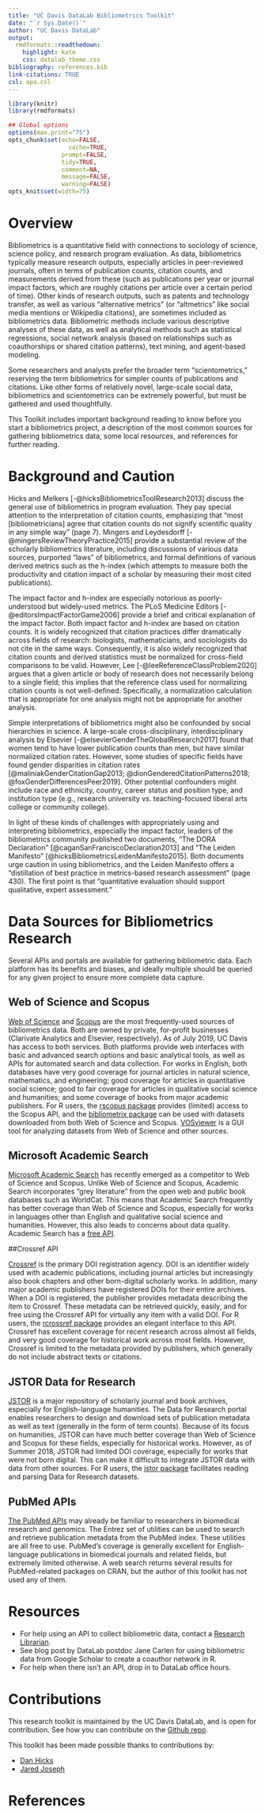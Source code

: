 ```yaml
---
title: "UC Davis DataLab Bibliometrics Toolkit"
date: "`r Sys.Date()`"
author: "UC Davis DataLab"
output:
  rmdformats::readthedown:
    highlight: kate
    css: datalab_theme.css
bibliography: references.bib
link-citations: TRUE
csl: apa.csl
---
```


```r
library(knitr)
library(rmdformats)

## Global options
options(max.print="75")
opts_chunk$set(echo=FALSE,
	             cache=TRUE,
               prompt=FALSE,
               tidy=TRUE,
               comment=NA,
               message=FALSE,
               warning=FALSE)
opts_knit$set(width=75)
```

# Overview

Bibliometrics is a quantitative field with connections to sociology of science, science policy, and research program evaluation. As data, bibliometrics typically measure research outputs, especially articles in peer-reviewed journals, often in terms of publication counts, citation counts, and measurements derived from these (such as publications per year or journal impact factors, which are roughly citations per article over a certain period of time). Other kinds of research outputs, such as patents and technology transfer, as well as various "alternative metrics" (or "altmetrics" like social media mentions or Wikipedia citations), are sometimes included as bibliometrics data. Bibliometric methods include various descriptive analyses of these data, as well as analytical methods such as statistical regressions, social network analysis (based on relationships such as coauthorships or shared citation patterns), text mining, and agent-based modeling.

Some researchers and analysts prefer the broader term "scientometrics," reserving the term bibliometrics for simpler counts of publications and citations. Like other forms of relatively novel, large-scale social data, bibliometrics and scientometrics can be extremely powerful, but must be gathered and used thoughtfully.

This Toolkit includes important background reading to know before you start a bibliometrics project, a description of the most common sources for gathering bibliometrics data, some local resources, and references for further reading.

# Background and Caution

Hicks and Melkers [-@hicksBibliometricsToolResearch2013] discuss the general use of bibliometrics in program evaluation. They pay special attention to the interpretation of citation counts, emphasizing that "most [bibliometricians] agree that citation counts do not signify scientific quality in any simple way" (page 7). Mingers and Leydesdorff [-@mingersReviewTheoryPractice2015] provide a substantial review of the scholarly bibliometrics literature, including discussions of various data sources, purported "laws" of bibliometrics, and formal definitions of various derived metrics such as the h-index (which attempts to measure both the productivity and citation impact of a scholar by measuring their most cited publications).

The impact factor and h-index are especially notorious as poorly-understood but widely-used metrics. The PLoS Medicine Editors [-@editorsImpactFactorGame2006] provide a brief and critical explanation of the impact factor. Both impact factor and h-index are based on citation counts. It is widely recognized that citation practices differ dramatically across fields of research: biologists, mathematicians, and sociologists do not cite in the same ways. Consequently, it is also widely recognized that citation counts and derived statistics must be normalized for cross-field comparisons to be valid. However, Lee [-@leeReferenceClassProblem2020] argues that a given article or body of research does not necessarily belong to a single field; this implies that the reference class used for normalizing citation counts is not well-defined. Specifically, a normalization calculation that is appropriate for one analysis might not be appropriate for another analysis.

Simple interpretations of bibliometrics might also be confounded by social hierarchies in science. A large-scale cross-disciplinary, interdisciplinary analysis by Elsevier [-@elsevierGenderTheGlobalResearch2017] found that women tend to have lower publication counts than men, but have similar normalized citation rates. However, some studies of specific fields have found gender disparities in citation rates [@maliniakGenderCitationGap2013; @dionGenderedCitationPatterns2018; @foxGenderDifferencesPeer2019]. Other potential confounders might include race and ethnicity, country, career status and position type, and institution type (e.g., research university vs. teaching-focused liberal arts college or community college).

In light of these kinds of challenges with appropriately using and interpreting bibliometrics, especially the impact factor, leaders of the bibliometrics community published two documents, "The DORA Declaration" [@caganSanFranciscoDeclaration2013] and "The Leiden Manifesto" [@hicksBibliometricsLeidenManifesto2015]. Both documents urge caution in using bibliometrics, and the Leiden Manifesto offers a "distillation of best practice in metrics-based research assessment" (page 430). The first point is that "quantitative evaluation should support qualitative, expert assessment."

# Data Sources for Bibliometrics Research

Several APIs and portals are available for gathering bibliometric data. Each platform has its benefits and biases, and ideally multiple should be queried for any given project to ensure more complete data capture.

## Web of Science and Scopus

[Web of Science](https://webofknowledge.com/){rel="noopener noreferrer" target="_blank"} and [Scopus](https://scopus.com/){rel="noopener noreferrer" target="_blank"} are the most frequently-used sources of bibliometrics data. Both are owned by private, for-profit businesses (Clarivate Analytics and Elsevier, respectively). As of July 2019, UC Davis has access to both services. Both platforms provide web interfaces with basic and advanced search options and basic analytical tools, as well as APIs for automated search and data collection. For works in English, both databases have very good coverage for journal articles in natural science, mathematics, and engineering; good coverage for articles in quantitative social science; good to fair coverage for articles in qualitative social science and humanities; and some coverage of books from major academic publishers. For R users, the [rscopus package](https://cran.r-project.org/package=rscopus){rel="noopener noreferrer" target="_blank"} provides (limited) access to the Scopus API, and the [bibliometrix package](https://cran.r-project.org/package=bibliometrix){rel="noopener noreferrer" target="_blank"} can be used with datasets downloaded from both Web of Science and Scopus. [VOSviewer](https://www.vosviewer.com/){rel="noopener noreferrer" target="_blank"} is a GUI tool for analyzing datasets from Web of Science and other sources.

## Microsoft Academic Search

[Microsoft Academic Search](https://academic.microsoft.com/home){rel="noopener noreferrer" target="_blank"} has recently emerged as a competitor to Web of Science and Scopus. Unlike Web of Science and Scopus, Academic Search incorporates "grey literature" from the open web and public book databases such as WorldCat. This means that Academic Search frequently has better coverage than Web of Science and Scopus, especially for works in languages other than English and qualitative social science and humanities. However, this also leads to concerns about data quality. Academic Search has a [free API](https://docs.microsoft.com/en-us/azure/cognitive-services/academic-knowledge/home){rel="noopener noreferrer" target="_blank"}.

##Crossref API

[Crossref](https://github.com/CrossRef/rest-api-doc){rel="noopener noreferrer" target="_blank"} is the primary DOI registration agency. DOI is an identifier widely used with academic publications, including journal articles but increasingly also book chapters and other born-digital scholarly works. In addition, many major academic publishers have registered DOIs for their entire archives. When a DOI is registered, the publisher provides metadata describing the item to Crossref. These metadata can be retrieved quickly, easily, and for free using the Crossref API for virtually any item with a valid DOI. For R users, the [rcrossref package](https://cran.r-project.org/package=rcrossref){rel="noopener noreferrer" target="_blank"} provides an elegant interface to this API. Crossref has excellent coverage for recent research across almost all fields, and very good coverage for historical work across most fields. However, Crossref is limited to the metadata provided by publishers, which generally do not include abstract texts or citations.

## JSTOR Data for Research

[JSTOR](https://www.jstor.org/dfr/){rel="noopener noreferrer" target="_blank"} is a major repository of scholarly journal and book archives, especially for English-language humanities. The Data for Research portal enables researchers to design and download sets of publication metadata as well as text (generally in the form of term counts). Because of its focus on humanities, JSTOR can have much better coverage than Web of Science and Scopus for these fields, especially for historical works. However, as of Summer 2018, JSTOR had limited DOI coverage, especially for works that were not born digital. This can make it difficult to integrate JSTOR data with data from other sources. For R users, the [jstor package](https://cran.r-project.org/package=jstor){rel="noopener noreferrer" target="_blank"} facilitates reading and parsing Data for Research datasets.

## PubMed APIs

[The PubMed APIs](https://www.ncbi.nlm.nih.gov/home/develop/api/){rel="noopener noreferrer" target="_blank"} may already be familiar to researchers in biomedical research and genomics. The Entrez set of utilities can be used to search and retrieve publication metadata from the PubMed index. These utilities are all free to use. PubMed's coverage is generally excellent for English-language publications in biomedical journals and related fields, but extremely limited otherwise. A web search returns several results for PubMed-related packages on CRAN, but the author of this toolkit has not used any of them.

# Resources

* For help using an API to collect bibliometric data, contact a [Research Librarian](https://www.library.ucdavis.edu/service/researchsupport/){rel="noopener noreferrer" target="_blank"}.
* See blog post by DataLab postdoc Jane Carlen for using bibliometric data from Google Scholar to create a coauthor network in R.
* For help when there isn’t an API, drop in to DataLab office hours.

# Contributions

This research toolkit is maintained by the UC Davis DataLab, and is open for contribution. See how you can contribute on the [Github repo](https://github.com/ucdavisdatalab/research-toolkits){rel="noopener noreferrer" target="_blank"}.

This toolkit has been made possible thanks to contributions by:

* [Dan Hicks](https://dhicks.github.io/){rel="noopener noreferrer" target="_blank"}
* [Jared Joseph](https://jnjoseph.com/){rel="noopener noreferrer" target="_blank"}

# References